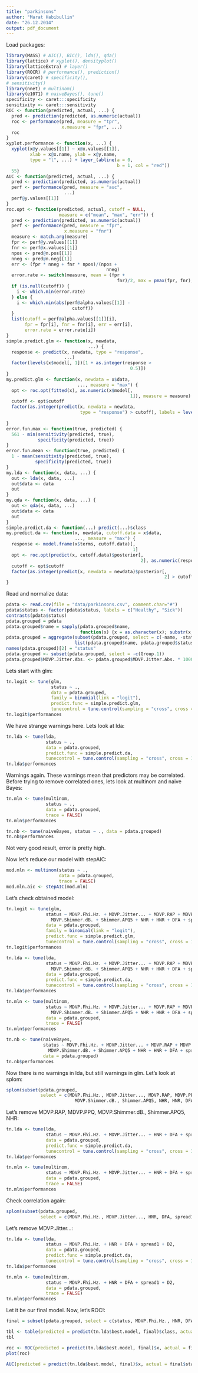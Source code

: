 ```yaml
---
title: "parkinsons"
author: "Marat Habibullin"
date: "26.12.2014"
output: pdf_document
---
```


Load packages:

```r
library(MASS) # AIC(), BIC(), lda(), qda()
library(lattice) # xyplot(), densityplot()
library(latticeExtra) # layer()
library(ROCR) # performance(), prediction()
library(caret) # specificity(),
# sensitivity()
library(nnet) # multinom()
library(e1071) # naiveBayes(), tune()
specificity <- caret:::specificity
sensitivity <- caret:::sensitivity
ROC <- function(predicted, actual, ...) {
  pred <- prediction(predicted, as.numeric(actual))
  roc <- performance(pred, measure = "tpr",
                     x.measure = "fpr", ...)
  roc
}
xyplot.performance <- function(x, ...) {
  xyplot(x@y.values[[1]] ~ x@x.values[[1]],
         xlab = x@x.name, ylab = x@y.name,
         type = "l", ...) + layer_(abline(a = 0,
                                          b = 1, col = "red"))
  55}
AUC <- function(predicted, actual, ...) {
  pred <- prediction(predicted, as.numeric(actual))
  perf <- performance(pred, measure = "auc",
                      ...)
  perf@y.values[[1]]
}
roc.opt <- function(predicted, actual, cutoff = NULL,
                    measure = c("mean", "max", "err")) {
  pred <- prediction(predicted, as.numeric(actual))
  perf <- performance(pred, measure = "fpr",
                      x.measure = "fnr")
  measure <- match.arg(measure)
  fpr <- perf@y.values[[1]]
  fnr <- perf@x.values[[1]]
  npos <- pred@n.pos[[1]]
  nneg <- pred@n.neg[[1]]
  err <- (fpr * nneg + fnr * npos)/(npos +
                                      nneg)
  error.rate <- switch(measure, mean = (fpr +
                                          fnr)/2, max = pmax(fpr, fnr), err = err)
  if (is.null(cutoff)) {
    i <- which.min(error.rate)
  } else {
    i <- which.min(abs(perf@alpha.values[[1]] -
                         cutoff))
  }
  list(cutoff = perf@alpha.values[[1]][i],
       fpr = fpr[i], fnr = fnr[i], err = err[i],
       error.rate = error.rate[i])
}
simple.predict.glm <- function(x, newdata,
                               ...) {
  response <- predict(x, newdata, type = "response",
                      ...)
  factor(levels(x$model[, 1])[1 + as.integer(response >
                                               0.5)])
}
my.predict.glm <- function(x, newdata = x$data,
                           ..., measure = "max") {
  opt <- roc.opt(fitted(x), as.numeric(x$model[,
                                               1]), measure = measure)
  cutoff <- opt$cutoff
  factor(as.integer(predict(x, newdata = newdata,
                            type = "response") > cutoff), labels = levels(x$model[,
                                                                                  1]))
}
error.fun.max <- function(true, predicted) {
  561 - min(sensitivity(predicted, true),
            specificity(predicted, true))
}
error.fun.mean <- function(true, predicted) {
  1 - mean(sensitivity(predicted, true),
           specificity(predicted, true))
}
my.lda <- function(x, data, ...) {
  out <- lda(x, data, ...)
  out$data <- data
  out
}
my.qda <- function(x, data, ...) {
  out <- qda(x, data, ...)
  out$data <- data
  out
}
simple.predict.da <- function(...) predict(...)$class
my.predict.da <- function(x, newdata, cutoff.data = x$data,
                          ..., measure = "max") {
  response <- model.frame(x$terms, cutoff.data)[,
                                                1]
  opt <- roc.opt(predict(x, cutoff.data)$posterior[,
                                                   2], as.numeric(response), measure = measure)
  cutoff <- opt$cutoff
  factor(as.integer(predict(x, newdata = newdata)$posterior[,
                                                            2] > cutoff), labels = levels(response))
}
```

Read and normalize data:

```r
pdata <- read.csv(file = "data/parkinsons.csv", comment.char="#")
pdata$status <- factor(pdata$status, labels = c("Healthy", "Sick"))
contrasts(pdata$status)
pdata.grouped = pdata
pdata.grouped$name = sapply(pdata.grouped$name, 
                            function(x) {x = as.character(x); substr(x, 1, nchar(x) - 2)})
pdata.grouped = aggregate(subset(pdata.grouped, select = c(-name, -status)), 
                          list(pdata.grouped$name, pdata.grouped$status), mean)
names(pdata.grouped)[2] = "status"
pdata.grouped <- subset(pdata.grouped, select = -c(Group.1))
pdata.grouped$MDVP.Jitter.Abs. <- pdata.grouped$MDVP.Jitter.Abs. * 1000
```

Lets start with glm:

```r
tn.logit <- tune(glm,
                 status ~ ., 
                 data = pdata.grouped, 
                 family = binomial(link = "logit"),
                 predict.func = simple.predict.glm,
                 tunecontrol = tune.control(sampling = "cross", cross = 10))
tn.logit$performances
```

We have strange warnings here. Lets look at lda:
```r
tn.lda <- tune(lda, 
               status ~ ., 
               data = pdata.grouped, 
               predict.func = simple.predict.da,
               tunecontrol = tune.control(sampling = "cross", cross = 10))
tn.lda$performances
```

Warnings again. These warnings mean that predictors may be correlated. Before trying to remove correlated ones, lets look at multinom and naive Bayes:


```r
tn.mln <- tune(multinom, 
               status ~ ., 
               data = pdata.grouped,
               trace = FALSE)
tn.mln$performances

tn.nb <- tune(naiveBayes, status ~ ., data = pdata.grouped)
tn.nb$performances
```

Not very good result, error is pretty high.

Now let's reduce our model with stepAIC:

```r
mod.mln <- multinom(status ~ ., 
                    data = pdata.grouped,
                    trace = FALSE)
mod.mln.aic <- stepAIC(mod.mln)
```

Let's check obtained model:

```r
tn.logit <- tune(glm, 
               status ~ MDVP.Fhi.Hz. + MDVP.Jitter... + MDVP.RAP + MDVP.PPQ + 
                 MDVP.Shimmer.dB. + Shimmer.APQ5 + NHR + HNR + DFA + spread1 + D2, 
               data = pdata.grouped, 
               family = binomial(link = "logit"),
               predict.func = simple.predict.glm,
               tunecontrol = tune.control(sampling = "cross", cross = 10))
tn.logit$performances

tn.lda <- tune(lda, 
               status ~ MDVP.Fhi.Hz. + MDVP.Jitter... + MDVP.RAP + MDVP.PPQ + 
                 MDVP.Shimmer.dB. + Shimmer.APQ5 + NHR + HNR + DFA + spread1 + D2, 
               data = pdata.grouped, 
               predict.func = simple.predict.da,
               tunecontrol = tune.control(sampling = "cross", cross = 10))
tn.lda$performances

tn.mln <- tune(multinom, 
               status ~ MDVP.Fhi.Hz. + MDVP.Jitter... + MDVP.RAP + MDVP.PPQ + 
                 MDVP.Shimmer.dB. + Shimmer.APQ5 + NHR + HNR + DFA + spread1 + D2, 
               data = pdata.grouped,
               trace = FALSE)
tn.mln$performances

tn.nb <- tune(naiveBayes, 
              status ~ MDVP.Fhi.Hz. + MDVP.Jitter... + MDVP.RAP + MDVP.PPQ + 
                MDVP.Shimmer.dB. + Shimmer.APQ5 + NHR + HNR + DFA + spread1 + D2, 
              data = pdata.grouped)
tn.nb$performances
```

Now there is no warnings in lda, but still warnings in glm. Let's look at splom:

```r
splom(subset(pdata.grouped, 
             select = c(MDVP.Fhi.Hz., MDVP.Jitter..., MDVP.RAP, MDVP.PPQ,  
                          MDVP.Shimmer.dB., Shimmer.APQ5, NHR, HNR, DFA, spread1, D2)))
```

Let's remove MDVP.RAP, MDVP.PPQ, MDVP.Shimmer.dB., Shimmer.APQ5, NHR:

```r
tn.lda <- tune(lda, 
               status ~ MDVP.Fhi.Hz. + MDVP.Jitter... + HNR + DFA + spread1 + D2, 
               data = pdata.grouped, 
               predict.func = simple.predict.da,
               tunecontrol = tune.control(sampling = "cross", cross = 10))
tn.lda$performances

tn.mln <- tune(multinom, 
               status ~ MDVP.Fhi.Hz. + MDVP.Jitter... + HNR + DFA + spread1 + D2, 
               data = pdata.grouped,
               trace = FALSE)
tn.mln$performances
```

Check correlation again:

```r
splom(subset(pdata.grouped, 
             select = c(MDVP.Fhi.Hz., MDVP.Jitter..., HNR, DFA, spread1, D2)))
```

Let's remove MDVP.Jitter...:

```r
tn.lda <- tune(lda, 
               status ~ MDVP.Fhi.Hz. + HNR + DFA + spread1 + D2, 
               data = pdata.grouped, 
               predict.func = simple.predict.da,
               tunecontrol = tune.control(sampling = "cross", cross = 10))
tn.lda$performances

tn.mln <- tune(multinom, 
               status ~ MDVP.Fhi.Hz. + HNR + DFA + spread1 + D2, 
               data = pdata.grouped,
               trace = FALSE)
tn.mln$performances
```

Let it be our final model. Now, let's ROC!:

```r
final = subset(pdata.grouped, select = c(status, MDVP.Fhi.Hz., HNR, DFA, spread1, D2))

tbl <- table(predicted = predict(tn.lda$best.model, final)$class, actual = final$status)
tbl

roc <- ROC(predicted = predict(tn.lda$best.model, final)$x, actual = final$status)
plot(roc)

AUC(predicted = predict(tn.lda$best.model, final)$x, actual = final$status)
```